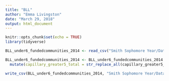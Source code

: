 ```yaml
---
title: "BLL"
author: "Emma Livingston"
date: "March 29, 2018"
output: html_document
---
```


```r
knitr::opts_chunk$set(echo = TRUE)
library(tidyverse)
```

```r
BLL_under6_fundedcommunities_2014 <- read_csv("Smith Sophomore Year/Data Journalism/BLL/BLL_under6_fundedcommunities_2014.csv")

BLL_under6_fundedcommunities_2014 <- BLL_under6_fundedcommunities_2014 %>%
  mutate(capillary_greater5_total = str_replace_all(capillary_greater5_total, ",", ""))

write_csv(BLL_under6_fundedcommunities_2014, "Smith Sophomore Year/Data Journalism/BLL/cleaned_BLL_under6_fundedcommunities_2014.csv")

```

